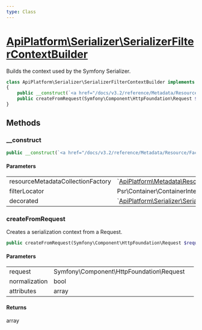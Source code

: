 ```yaml
---
type: Class
---
```


# [ApiPlatform\Serializer\SerializerFilterContextBuilder](/docs/v3.2/reference/Serializer/SerializerFilterContextBuilder)


Builds the context used by the Symfony Serializer.



```php
class ApiPlatform\Serializer\SerializerFilterContextBuilder implements `<a href="/docs/v3.2/reference/Serializer/SerializerContextBuilderInterface">ApiPlatform\Serializer\SerializerContextBuilderInterface</a>`
{
    public __construct(`<a href="/docs/v3.2/reference/Metadata/Resource/Factory/ResourceMetadataCollectionFactoryInterface">ApiPlatform\Metadata\Resource\Factory\ResourceMetadataCollectionFactoryInterface</a>` $resourceMetadataCollectionFactory, Psr\Container\ContainerInterface $filterLocator, `<a href="/docs/v3.2/reference/Serializer/SerializerContextBuilderInterface">ApiPlatform\Serializer\SerializerContextBuilderInterface</a>` $decorated)
    public createFromRequest(Symfony\Component\HttpFoundation\Request $request, bool $normalization, null|array $attributes): array
}
```
## Methods

### __construct



```php
public __construct(`<a href="/docs/v3.2/reference/Metadata/Resource/Factory/ResourceMetadataCollectionFactoryInterface">ApiPlatform\Metadata\Resource\Factory\ResourceMetadataCollectionFactoryInterface</a>` $resourceMetadataCollectionFactory, Psr\Container\ContainerInterface $filterLocator, `<a href="/docs/v3.2/reference/Serializer/SerializerContextBuilderInterface">ApiPlatform\Serializer\SerializerContextBuilderInterface</a>` $decorated)
```

#### Parameters

<table><tbody>
<tr><td>resourceMetadataCollectionFactory</td><td>`<a href="/docs/v3.2/reference/Metadata/Resource/Factory/ResourceMetadataCollectionFactoryInterface">ApiPlatform\Metadata\Resource\Factory\ResourceMetadataCollectionFactoryInterface</a>`</td><td></td></tr><tr><td>filterLocator</td><td>Psr\Container\ContainerInterface</td><td></td></tr><tr><td>decorated</td><td>`<a href="/docs/v3.2/reference/Serializer/SerializerContextBuilderInterface">ApiPlatform\Serializer\SerializerContextBuilderInterface</a>`</td><td></td></tr>
</tbody>
</table>

### createFromRequest

Creates a serialization context from a Request.

```php
public createFromRequest(Symfony\Component\HttpFoundation\Request $request, bool $normalization, null|array $attributes): array
```

#### Parameters

<table><tbody>
<tr><td>request</td><td>Symfony\Component\HttpFoundation\Request</td><td></td></tr><tr><td>normalization</td><td>bool</td><td></td></tr><tr><td>attributes</td><td>array</td><td></td></tr>
</tbody>
</table>

#### Returns

array
